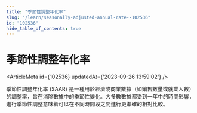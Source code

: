 ```yaml
---
title: "季節性調整年化率"
slug: "/learn/seasonally-adjusted-annual-rate--102536"
id: "102536"
hide_table_of_contents: true
---
```



# 季節性調整年化率

<ArticleMeta id={102536} updatedAt={'2023-09-26 13:59:02'} />
<div className='border-solid border-b border-t-0 my-4 border-[var(--ifm-color-gray-300)]' />

季節性調整年化率 (SAAR) 是一種用於經濟或商業數據（如銷售數量或就業人數）的調整率，旨在消除數據中的季節性變化。大多數數據都受到一年中的時間影響，進行季節性調整意味着可以在不同時間段之間進行更準確的相對比較。
